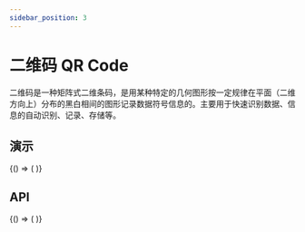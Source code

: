 ```yaml
---
sidebar_position: 3
---
```



# 二维码 QR Code

二维码是一种矩阵式二维条码，是用某种特定的几何图形按一定规律在平面（二维方向上）分布的黑白相间的图形记录数据符号信息的。主要用于快速识别数据、信息的自动识别、记录、存储等。

## 演示

<BrowserOnly>
  {() => (<ThemeProvider>
    <Grid xGap={16} cols={2} style={{
      alignItems: 'flex-start'
    }}>
      <Grid yGap={16} cols={1}>
        <CodeBlock title="基础"
                    description={'基础的二维码。'}
                   code={String(BasicCode)}>
          <Basic />
        </CodeBlock>
      </Grid>
      <Grid yGap={16} cols={1}>
        <CodeBlock title="图标"
                   description={'可以放一些代表性的图标。'}
                   code={String(IconCode)}>
          <Icon />
        </CodeBlock>
        <CodeBlock title="颜色"
                   description={'让二维码不再单调乏味。'}
                   code={String(ColorCode)}>
          <Color />
        </CodeBlock>
      </Grid>
    </Grid>
  </ThemeProvider>)}
</BrowserOnly>

## API
<BrowserOnly>
  {() => (
    <ThemeProvider>
      <Api />
    </ThemeProvider>
  )}
</BrowserOnly>